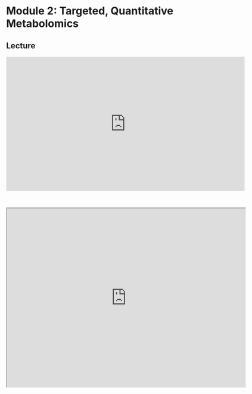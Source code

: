 # Module 2: Targeted, Quantitative Metabolomics

## Lecture

<iframe width="640" height="360" src="https://www.youtube.com/embed/ziqTuFX-yrM?si=YRABqWhsBliL8V82" title="YouTube video player" frameborder="0" allow="accelerometer; autoplay; clipboard-write; encrypted-media; gyroscope; picture-in-picture; web-share" referrerpolicy="strict-origin-when-cross-origin" allowfullscreen></iframe>

<br>

<iframe src="https://drive.google.com/file/d/1VWYCWI2yzGgmVzUyYc_4aK4rTpj5kFTe/preview" width="640" height="480" allow="autoplay"></iframe>

